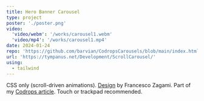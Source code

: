 ```yaml
---
title: Hero Banner Carousel
type: project
poster: './poster.png'
video:
  'video/webm': '/works/carousel1.webm'
  'video/mp4': '/works/carousel1.mp4'
date: 2024-01-24
repo: 'https://github.com/barvian/CodropsCarousels/blob/main/index.html'
url: 'https://tympanus.net/Development/ScrollCarousel/'
using:
  - tailwind
---
```


CSS only (scroll-driven animations). [Design](https://dribbble.com/shots/15273443-Hero-Banner-Carousel) by Francesco Zagami.
Part of my [Codrops article](https://tympanus.net/codrops/2024/01/24/experimental-css-only-carousels-with-scroll-driven-animations/).
Touch or trackpad recommended.

